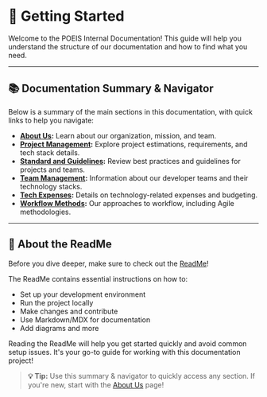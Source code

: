# 🚀 Getting Started

Welcome to the POEIS Internal Documentation!
This guide will help you understand the structure of our documentation and how to find what you need.

---

## 📚 Documentation Summary & Navigator

Below is a summary of the main sections in this documentation, with quick links to help you navigate:

- **[About Us](/docs/about-us/page.mdx):** Learn about our organization, mission, and team.
- **[Project Management](/docs/project-management/page.mdx):** Explore project estimations, requirements, and tech stack details.
- **[Standard and Guidelines](/docs/standard-and-guidelines/page.mdx):** Review best practices and guidelines for projects and teams.
- **[Team Management](/docs/team-management/page.mdx):** Information about our developer teams and their technology stacks.
- **[Tech Expenses](/docs/tech-expenses/page.mdx):** Details on technology-related expenses and budgeting.
- **[Workflow Methods](/docs/workflow-methods/page.mdx):** Our approaches to workflow, including Agile methodologies.

---

## 📄 About the ReadMe

Before you dive deeper, make sure to check out the [ReadMe](/docs/readme/page.mdx)!

The ReadMe contains essential instructions on how to:
- Set up your development environment
- Run the project locally
- Make changes and contribute
- Use Markdown/MDX for documentation
- Add diagrams and more

Reading the ReadMe will help you get started quickly and avoid common setup issues. It's your go-to guide for working with this documentation project!

> **💡 Tip:** Use this summary & navigator to quickly access any section. If you're new, start with the [About Us](../about-us/page.mdx) page!